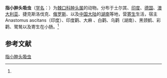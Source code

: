 {{Speciesbox
| name = 指小肿头吸虫
| status = 
| status_system = 
| image = 
| genus = Chaunocephalus
| species = ferox
| authority = (Dietz, 1909)<ref name='id10145'>{{cite web| url =http://www.bioinfo.cn/db05/BjdwSpecies.php?action=view&id=10145| title =指小肿头吸虫| work =《中国动物物种编目数据库》| publisher =中国科学院微生物研究所| author =中国科学院动物研究所| accessdate =2009-04-16| deadurl =yes| archiveurl =https://web.archive.org/web/20160305021037/http://www.bioinfo.cn/db05/BjdwSpecies.php?action=view&id=10145| archivedate =2016-03-05}}</ref>
}}

'''指小肿头吸虫'''（[[学名|学名]]：{{lang|la|''Chaunocephalus ferox''}}）为[[棘口科|棘口科]][[肿头属|肿头属]]的动物。分布于土尔其、[[印度|印度]]、[[德国|德国]]、[[澳大利亚|澳大利亚]]、捷克斯洛伐克、[[俄罗斯|俄罗斯]]、以及[[中国大陆|中国大陆]]的[[湖南|湖南]]等地，营[[寄生|寄生]]生活，宿主Anastomus ascitans（印度）、印度鹳、大麻  、白鹳、乌鹳（湖南）、黑颈鹤、彩鹳、鹭鸶以及寄生在小肠。<ref name='id10145'/>

== 参考文献 ==
{{reflist}}

{{Wikispecies|Chaunocephalus ferox}}
{{Taxonbar|from=Q2961640}}

[[Category:肿头属|指小肿头吸虫]]


{{吸虫小作品}}